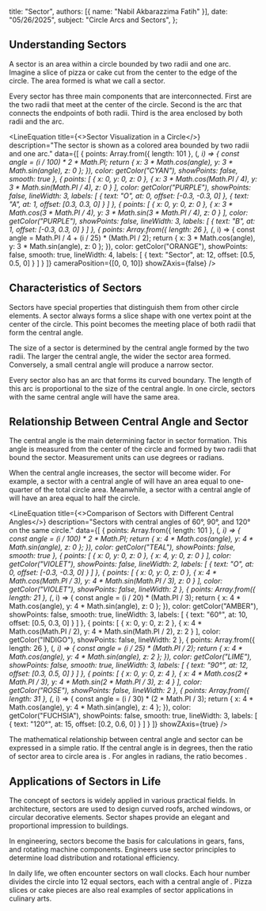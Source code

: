   title: "Sector",
  authors: [{ name: "Nabil Akbarazzima Fatih" }],
  date: "05/26/2025",
  subject: "Circle Arcs and Sectors",
};


## Understanding Sectors

A sector is an area within a circle bounded by two radii and one arc. Imagine a slice of pizza or cake cut from the center to the edge of the circle. The area formed is what we call a sector.

Every sector has three main components that are interconnected. First are the two radii that meet at the center of the circle. Second is the arc that connects the endpoints of both radii. Third is the area enclosed by both radii and the arc.

<LineEquation
  title={<>Sector Visualization in a Circle</>}
  description="The sector is shown as a colored area bounded by two radii and one arc."
  data={[
    {
      points: Array.from({ length: 101 }, (_, i) => {
        const angle = (i / 100) * 2 * Math.PI;
        return {
          x: 3 * Math.cos(angle),
          y: 3 * Math.sin(angle),
          z: 0
        };
      }),
      color: getColor("CYAN"),
      showPoints: false,
      smooth: true
    },
    {
      points: [
        { x: 0, y: 0, z: 0 },
        { x: 3 * Math.cos(Math.PI / 4), y: 3 * Math.sin(Math.PI / 4), z: 0 }
      ],
      color: getColor("PURPLE"),
      showPoints: false,
      lineWidth: 3,
      labels: [
        { text: "O", at: 0, offset: [-0.3, -0.3, 0] },
        { text: "A", at: 1, offset: [0.3, 0.3, 0] }
      ]
    },
    {
      points: [
        { x: 0, y: 0, z: 0 },
        { x: 3 * Math.cos(3 * Math.PI / 4), y: 3 * Math.sin(3 * Math.PI / 4), z: 0 }
      ],
      color: getColor("PURPLE"),
      showPoints: false,
      lineWidth: 3,
      labels: [
        { text: "B", at: 1, offset: [-0.3, 0.3, 0] }
      ]
    },
    {
      points: Array.from({ length: 26 }, (_, i) => {
        const angle = Math.PI / 4 + (i / 25) * (Math.PI / 2);
        return {
          x: 3 * Math.cos(angle),
          y: 3 * Math.sin(angle),
          z: 0
        };
      }),
      color: getColor("ORANGE"),
      showPoints: false,
      smooth: true,
      lineWidth: 4,
      labels: [
        { text: "Sector", at: 12, offset: [0.5, 0.5, 0] }
      ]
    }
  ]}
  cameraPosition={[0, 0, 10]}
  showZAxis={false}
/>

## Characteristics of Sectors

Sectors have special properties that distinguish them from other circle elements. A sector always forms a slice shape with one vertex point at the center of the circle. This point becomes the meeting place of both radii that form the central angle.

The size of a sector is determined by the central angle formed by the two radii. The larger the central angle, the wider the sector area formed. Conversely, a small central angle will produce a narrow sector.

Every sector also has an arc that forms its curved boundary. The length of this arc is proportional to the size of the central angle. In one circle, sectors with the same central angle will have the same area.

## Relationship Between Central Angle and Sector

The central angle is the main determining factor in sector formation. This angle is measured from the center of the circle and formed by two radii that bound the sector. Measurement units can use degrees or radians.

When the central angle increases, the sector will become wider. For example, a sector with a central angle of <InlineMath math="90°" /> will have an area equal to one-quarter of the total circle area. Meanwhile, a sector with a central angle of <InlineMath math="180°" /> will have an area equal to half the circle.

<LineEquation
  title={<>Comparison of Sectors with Different Central Angles</>}
  description="Sectors with central angles of 60°, 90°, and 120° on the same circle."
  data={[
    {
      points: Array.from({ length: 101 }, (_, i) => {
        const angle = (i / 100) * 2 * Math.PI;
        return {
          x: 4 * Math.cos(angle),
          y: 4 * Math.sin(angle),
          z: 0
        };
      }),
      color: getColor("TEAL"),
      showPoints: false,
      smooth: true
    },
    {
      points: [
        { x: 0, y: 0, z: 0 },
        { x: 4, y: 0, z: 0 }
      ],
      color: getColor("VIOLET"),
      showPoints: false,
      lineWidth: 2,
      labels: [
        { text: "O", at: 0, offset: [-0.3, -0.3, 0] }
      ]
    },
    {
      points: [
        { x: 0, y: 0, z: 0 },
        { x: 4 * Math.cos(Math.PI / 3), y: 4 * Math.sin(Math.PI / 3), z: 0 }
      ],
      color: getColor("VIOLET"),
      showPoints: false,
      lineWidth: 2
    },
    {
      points: Array.from({ length: 21 }, (_, i) => {
        const angle = (i / 20) * (Math.PI / 3);
        return {
          x: 4 * Math.cos(angle),
          y: 4 * Math.sin(angle),
          z: 0
        };
      }),
      color: getColor("AMBER"),
      showPoints: false,
      smooth: true,
      lineWidth: 3,
      labels: [
        { text: "60°", at: 10, offset: [0.5, 0.3, 0] }
      ]
    },
    {
      points: [
        { x: 0, y: 0, z: 2 },
        { x: 4 * Math.cos(Math.PI / 2), y: 4 * Math.sin(Math.PI / 2), z: 2 }
      ],
      color: getColor("INDIGO"),
      showPoints: false,
      lineWidth: 2
    },
    {
      points: Array.from({ length: 26 }, (_, i) => {
        const angle = (i / 25) * (Math.PI / 2);
        return {
          x: 4 * Math.cos(angle),
          y: 4 * Math.sin(angle),
          z: 2
        };
      }),
      color: getColor("LIME"),
      showPoints: false,
      smooth: true,
      lineWidth: 3,
      labels: [
        { text: "90°", at: 12, offset: [0.3, 0.5, 0] }
      ]
    },
    {
      points: [
        { x: 0, y: 0, z: 4 },
        { x: 4 * Math.cos(2 * Math.PI / 3), y: 4 * Math.sin(2 * Math.PI / 3), z: 4 }
      ],
      color: getColor("ROSE"),
      showPoints: false,
      lineWidth: 2
    },
    {
      points: Array.from({ length: 31 }, (_, i) => {
        const angle = (i / 30) * (2 * Math.PI / 3);
        return {
          x: 4 * Math.cos(angle),
          y: 4 * Math.sin(angle),
          z: 4
        };
      }),
      color: getColor("FUCHSIA"),
      showPoints: false,
      smooth: true,
      lineWidth: 3,
      labels: [
        { text: "120°", at: 15, offset: [0.2, 0.6, 0] }
      ]
    }
  ]}
  showZAxis={true}
/>

The mathematical relationship between central angle and sector can be expressed in a simple ratio. If the central angle is <InlineMath math="θ" /> in degrees, then the ratio of sector area to circle area is <InlineMath math="\frac{θ}{360°}" />. For angles in radians, the ratio becomes <InlineMath math="\frac{θ}{2π}" />.

## Applications of Sectors in Life

The concept of sectors is widely applied in various practical fields. In architecture, sectors are used to design curved roofs, arched windows, or circular decorative elements. Sector shapes provide an elegant and proportional impression to buildings.

In engineering, sectors become the basis for calculations in gears, fans, and rotating machine components. Engineers use sector principles to determine load distribution and rotational efficiency.

In daily life, we often encounter sectors on wall clocks. Each hour number divides the circle into 12 equal sectors, each with a central angle of <InlineMath math="30°" />. Pizza slices or cake pieces are also real examples of sector applications in culinary arts.